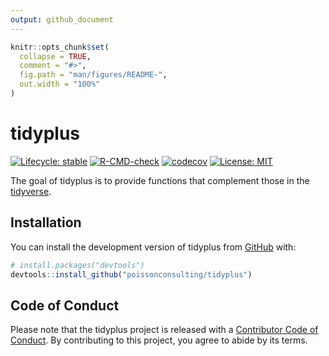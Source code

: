 ```yaml
---
output: github_document
---
```


<!-- README.md is generated from README.Rmd. Please edit that file -->

```r
knitr::opts_chunk$set(
  collapse = TRUE,
  comment = "#>",
  fig.path = "man/figures/README-",
  out.width = "100%"
)
```

# tidyplus

<!-- badges: start -->
[![Lifecycle: stable](https://img.shields.io/badge/lifecycle-stable-brightgreen.svg)](https://lifecycle.r-lib.org/articles/stages.html#stable)
[![R-CMD-check](https://github.com/poissonconsulting/tidyplus/workflows/R-CMD-check/badge.svg)](https://github.com/poissonconsulting/tidyplus/actions)
[![codecov](https://codecov.io/gh/poissonconsulting/tidyplus/branch/main/graph/badge.svg?token=aBcUj9NUa2)](https://codecov.io/gh/poissonconsulting/tidyplus)
[![License: MIT](https://img.shields.io/badge/License-MIT-green.svg)](https://opensource.org/licenses/MIT)
<!-- badges: end -->

The goal of tidyplus is to provide functions that complement those in the [tidyverse](https://github.com/tidyverse).

## Installation

You can install the development version of tidyplus from [GitHub](https://github.com/poissonconsulting/tidyplus) with:

``` r
# install.packages("devtools")
devtools::install_github("poissonconsulting/tidyplus")
```

## Code of Conduct

Please note that the tidyplus project is released with a [Contributor Code of Conduct](https://contributor-covenant.org/version/2/0/CODE_OF_CONDUCT.html). By contributing to this project, you agree to abide by its terms.
